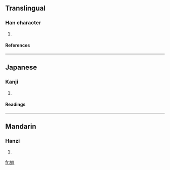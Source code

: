 ==Translingual==
===Han character===
{{Han char|rn=38|rad=女|as=08|sn=11|four=6244<sub>1</sub>|canj=女山一十 (VUMJ)}}
# {{defn|Han|sort=女08}}
====References====
{{Han ref|kx=0265.180|dkj=06435|dj=0532.160|hdz=21058.090|uh=5A69|ud=23145|bh=D4E9|bd=54505}}
----
==Japanese==
===Kanji===
{{ja-kanji|grade=|rs=女08}}
# {{defn|Japanese}} 
====Readings====
{{ja-readings|on=[[げん]] (gen), [[がん]] (gan), [[じゃく]] (jaku), [[がく]] (gaku)|kun=[[ととのう]] (totonou), [[みめよい]] (mimeyoi), [[むつつりする]] (mutsutsurisuru)}}
----
==Mandarin==
===Hanzi===
{{cmn-hanzi|pin=[[yàn]] ([[yan4]])|wg=yen<sup>4</sup>}}
# {{defn|Mandarin}}

[[fr:婩]]